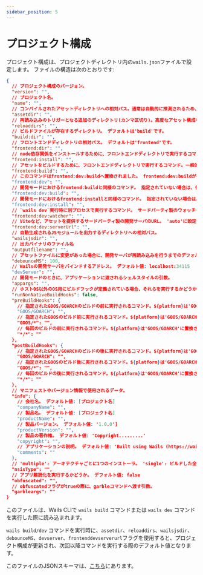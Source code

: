 ```yaml
---
sidebar_position: 5
---
```


# プロジェクト構成

プロジェクト構成は、プロジェクトディレクトリ内の`wails.json`ファイルで設定します。 ファイルの構造は次のとおりです:

```json
{
  // プロジェクト構成のバージョン。
  "version": "",
  // プロジェクト名。
  "name": "",
  // コンパイルされたアセットディレクトリへの相対パス。通常は自動的に推測されるため、空で構いません。
  "assetdir": "",
  // 再読み込みのトリガーとなる追加のディレクトリ(カンマ区切り)。高度なアセット構成をとる場合にのみ使用します。
  "reloaddirs": "",
  // ビルドファイルが存在するディレクトリ。 デフォルトは'build'です。
  "build:dir": "",
  // フロントエンドディレクトリの相対パス。 デフォルトは'frontend'です。
  "frontend:dir": "",
  // node依存関係をインストールするために、フロントエンドディレクトリで実行するコマンド。一般的には`npm install`です。
  "frontend:install": "",
  // アセットをビルドするために、フロントエンドディレクトリで実行するコマンド。一般的には`npm run build`です。
  "frontend:build": "",
  // このコマンドはfrontend:dev:buildへ置換されました。 frontend:dev:buildが指定されていない場合は、代わりにこのコマンドが実行されます。 このコマンドも指定されていない場合は、代わりにfrontend:buildが実行されます。
  "frontend:dev": "",
  // 開発モードにおけるfrontend:buildと同様のコマンド。 指定されていない場合は、代わりにfrontend:devが実行されます。
  "frontend:dev:build": "",
  // 開発モードにおけるfrontend:installと同様のコマンド。 指定されていない場合は、代わりにfrontend:installが実行されます。
  "frontend:dev:install": "",
  // `wails dev`実行時に別プロセスで実行するコマンド。 サードパーティ製のウォッチャや開発サーバを起動したい場合に便利です。
  "frontend:dev:watcher": "",
  // Viteなど、アセットを提供するサードパーティ製の開発サーバのURL。 'auto'に設定すると、Viteの出力から自動的に開発サーバURLを推測します。
  "frontend:dev:serverUrl": "",
  // 自動生成されるJSモジュールを出力するディレクトリへの相対パス。
  "wailsjsdir": "",
  // 出力バイナリのファイル名
  "outputfilename": "",
  // アセットファイルに変更があった場合に、開発サーバが再読み込みを行うまでのデフォルトの待ち時間。
  "debounceMS": 100,
  // Wailsの開発サーバをバインドするアドレス。 デフォルト値: localhost:34115
  "devServer": "",
  // 開発モードのときに、アプリケーションに渡されるシェルスタイルの引数。
  "appargs": "",
  // ホストOS以外のOS用にビルドフックが定義されている場合、それらを実行するかどうか。
  "runNonNativeBuildHooks": false,
  "preBuildHooks": {
    // 指定されたGOOS/GOARCHのビルドの前に実行されるコマンド。${platform}は'GOOS/GOARCH'に置換されます。 'GOOS/GOARCH'フックは、'GOOS/*'および'*/*'フックの前に実行されます。
    "GOOS/GOARCH": "",
    // 指定されたGOOSのビルド前に実行されるコマンド。${platform}は'GOOS/GOARCH'に置換されます。 'GOOS/*'フックは、'*/*'フックの前に実行されます。
    "GOOS/*": "",
    // 毎回のビルドの前に実行されるコマンド。${platform}は'GOOS/GOARCH'に置換されます。
    "*/*": ""
  },
  "postBuildHooks": {
    // 指定されたGOOS/GOARCHのビルドの後に実行されるコマンド。${platform}は'GOOS/GOARCH'に置換され、${bin}はコンパイル済みバイナリへのパスに置換されます。 'GOOS/GOARCH'フックは、'GOOS/*'および'*/*'フックの前に実行されます。
    "GOOS/GOARCH": "",
    // 指定されたGOOSのビルド後に実行されるコマンド。${platform}は'GOOS/GOARCH'に置換され、${bin}はコンパイル済みバイナリへのパスに置換されます。 'GOOS/*'フックは、'*/*'フックの前に実行されます。
    "GOOS/*": "",
    // 毎回のビルドの後に実行されるコマンド。${platform}は'GOOS/GOARCH'に置換され、${bin}はコンパイル済みバイナリへのパスに置換されます。
    "*/*": ""
  },
  // マニフェストやバージョン情報で使用されるデータ。
  "info": {
    // 会社名。 デフォルト値: [プロジェクト名]
    "companyName": "",
    // 製品名。 デフォルト値: [プロジェクト名]
    "productName": "",
    // 製品バージョン。 デフォルト値: '1.0.0']
    "productVersion": "",
    // 製品の著作権。 デフォルト値: 'Copyright.........'
    "copyright": "",
    // アプリケーションの説明。 デフォルト値: 'Built using Wails (https://wails.app)'
    "comments": ""
  },
  // 'multiple': アーキテクチャごとに1つのインストーラ。 'single': ビルドした全アーキテクチャに対応する単一ユニバーサルインストーラ。 デフォルト値: 'multiple'
  "nsisType": "",
  // アプリ難読化を実行するかどうか。 デフォルト値: false
  "obfuscated": "",
  // obfuscatedフラグがtrueの際に、garbleコマンドへ渡す引数。
  "garbleargs": ""
}
```

このファイルは、Wails CLIで `wails build` コマンドまたは `wails dev` コマンドを実行した際に読み込まれます。

`wails build/dev` コマンドを実行時に、`assetdir`、`reloaddirs`、`wailsjsdir`、`debounceMS`、`devserver`、`frontenddevserverurl`フラグを使用すると、プロジェクト構成が更新され、次回以降コマンドを実行する際のデフォルト値となります。

このファイルのJSONスキーマは、[こちら](https://wails.io/schemas/config.v2.json)にあります。
